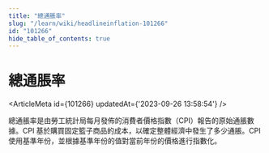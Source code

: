 ```yaml
---
title: "總通脹率"
slug: "/learn/wiki/headlineinflation-101266"
id: "101266"
hide_table_of_contents: true
---
```



# 總通脹率

<ArticleMeta id={101266} updatedAt={'2023-09-26 13:58:54'} />
<div className='border-solid border-b border-t-0 my-4 border-[var(--ifm-color-gray-300)]' />

總通脹率是由勞工統計局每月發佈的消費者價格指數（CPI）報告的原始通脹數據。CPI 基於購買固定籃子商品的成本，以確定整體經濟中發生了多少通脹。CPI 使用基準年份，並根據基準年份的值對當前年份的價格進行指數化。
